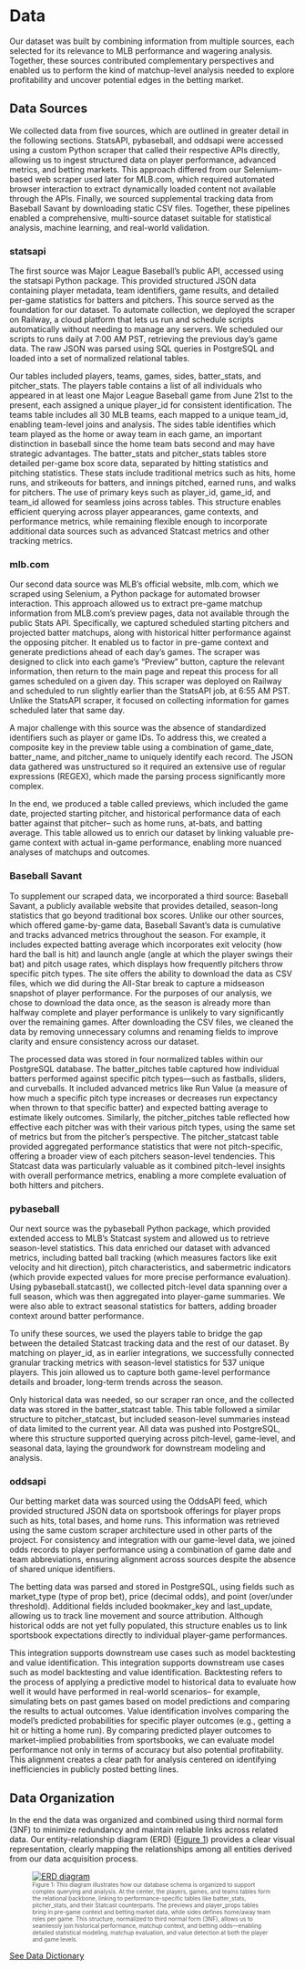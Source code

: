 # Data

Our dataset was built by combining information from multiple sources, each selected for its relevance to MLB performance and wagering analysis. Together, these sources contributed complementary perspectives and enabled us to perform the kind of matchup-level analysis needed to explore profitability and uncover potential edges in the betting market.

## Data Sources
We collected data from five sources, which are outlined in greater detail in the following sections. StatsAPI, pybaseball, and oddsapi were accessed using a custom Python scraper that called their respective APIs directly, allowing us to ingest structured data on player performance, advanced metrics, and betting markets. This approach differed from our Selenium-based web scraper used later for MLB.com, which required automated browser interaction to extract dynamically loaded content not available through the APIs. Finally, we sourced supplemental tracking data from Baseball Savant by downloading static CSV files. Together, these pipelines enabled a comprehensive, multi-source dataset suitable for statistical analysis, machine learning, and real-world validation.

### statsapi
The first source was Major League Baseball’s public API, accessed using the statsapi Python package. This provided structured JSON data containing player metadata, team identifiers, game results, and detailed per-game statistics for batters and pitchers. This source served as the foundation for our dataset. To automate collection, we deployed the scraper on Railway, a cloud platform that lets us run and schedule scripts automatically without needing to manage any servers. We scheduled our scripts to runs daily at 7:00 AM PST, retrieving the previous day’s game data. The raw JSON was parsed using SQL queries in PostgreSQL and loaded into a set of normalized relational tables.

Our tables included players, teams, games, sides, batter_stats, and pitcher_stats. The players table contains a list of all individuals who appeared in at least one Major League Baseball game from June 21st to the present, each assigned a unique player_id for consistent identification. The teams table includes all 30 MLB teams, each mapped to a unique team_id, enabling team-level joins and analysis. The sides table identifies which team played as the home or away team in each game, an important distinction in baseball since the home team bats second and may have strategic advantages. The batter_stats and pitcher_stats tables store detailed per-game box score data, separated by hitting statistics and pitching statistics. These stats include traditional metrics such as hits, home runs, and strikeouts for batters, and innings pitched, earned runs, and walks for pitchers. The use of primary keys such as player_id, game_id, and team_id allowed for seamless joins across tables. This structure enables efficient querying across player appearances, game contexts, and performance metrics, while remaining flexible enough to incorporate additional data sources such as advanced Statcast metrics and other tracking metrics.


### mlb.com
Our second data source was MLB’s official website, mlb.com, which we scraped using Selenium, a Python package for automated browser interaction. This approach allowed us to extract pre-game matchup information from MLB.com’s preview pages, data not available through the public Stats API. Specifically, we captured scheduled starting pitchers and projected batter matchups, along with historical hitter performance against the opposing pitcher. It enabled us to factor in pre-game context and generate predictions ahead of each day’s games. The scraper was designed to click into each game’s “Preview” button, capture the relevant information, then return to the main page and repeat this process for all games scheduled on a given day. This scraper was deployed on Railway and scheduled to run slightly earlier than the StatsAPI job, at 6:55 AM PST. Unlike the StatsAPI scraper, it focused on collecting information for games scheduled later that same day.

A major challenge with this source was the absence of standardized identifiers such as player or game IDs. To address this, we created a composite key in the preview table using a combination of game_date, batter_name, and pitcher_name to uniquely identify each record. The JSON data gathered was unstructured so it required an extensive use of regular expressions (REGEX), which made the parsing process significantly more complex.

In the end, we produced a table called previews, which included the game date, projected starting pitcher, and historical performance data of each batter against that pitcher-- such as home runs, at-bats, and batting average. This table allowed us to enrich our dataset by linking valuable pre-game context with actual in-game performance, enabling more nuanced analyses of matchups and outcomes.

### Baseball Savant
To supplement our scraped data, we incorporated a third source: Baseball Savant, a publicly available website that provides detailed, season-long statistics that go beyond traditional box scores. Unlike our other sources, which offered game-by-game data, Baseball Savant's data is cumulative and tracks advanced metrics throughout the season. For example, it includes expected batting average which incorporates exit velocity (how hard the ball is hit) and launch angle (angle at which the player swings their bat) and pitch usage rates, which displays how frequently pitchers throw specific pitch types. The site offers the ability to download the data as CSV files, which we did during the All-Star break to capture a midseason snapshot of player performance. For the purposes of our analysis, we chose to download the data once, as the season is already more than halfway complete and player performance is unlikely to vary significantly over the remaining games. After downloading the CSV files, we cleaned the data by removing unnecessary columns and renaming fields to improve clarity and ensure consistency across our dataset. 

The processed data was stored in four normalized tables within our PostgreSQL database. The batter_pitches table captured how individual batters performed against specific pitch types—such as fastballs, sliders, and curveballs. It included advanced metrics like Run Value (a measure of how much a specific pitch type increases or decreases run expectancy when thrown to that specific batter) and expected batting average to estimate likely outcomes. Similarly, the pitcher_pitches table reflected how effective each pitcher was with their various pitch types, using the same set of metrics but from the pitcher’s perspective. The pitcher_statcast table provided aggregated performance statistics that were not pitch-specific, offering a broader view of each pitchers season-level tendencies. This Statcast data was particularly valuable as it combined pitch-level insights with overall performance metrics, enabling a more complete evaluation of both hitters and pitchers. 

### pybaseball
Our next source was the pybaseball Python package, which provided extended access to MLB’s Statcast system and allowed us to retrieve season-level statistics. This data enriched our dataset with advanced metrics, including batted ball tracking (which measures factors like exit velocity and hit direction), pitch characteristics, and sabermetric indicators (which provide expected values for more precise performance evaluation). Using pybaseball.statcast(), we collected pitch-level data spanning over a full season, which was then aggregated into player-game summaries. We were also able to extract seasonal statistics for batters, adding broader context around batter performance. 

To unify these sources, we used the players table to bridge the gap between the detailed Statcast tracking data and the rest of our dataset. By matching on player_id, as in earlier integrations, we successfully connected granular tracking metrics with season-level statistics for 537 unique players. This join allowed us to capture both game-level performance details and broader, long-term trends across the season.

Only historical data was needed, so our scraper ran once, and the collected data was stored in the batter_statcast table. This table followed a similar structure to pitcher_statcast, but included season-level summaries instead of data limited to the current year. All data was pushed into PostgreSQL, where this structure supported querying across pitch-level, game-level, and seasonal data, laying the groundwork for downstream modeling and analysis.

### oddsapi
Our betting market data was sourced using the OddsAPI feed, which provided structured JSON data on sportsbook offerings for player props such as hits, total bases, and home runs. This information was retrieved using the same custom scraper architecture used in other parts of the project. For consistency and integration with our game-level data, we joined odds records to player performance using a combination of game date and team abbreviations, ensuring alignment across sources despite the absence of shared unique identifiers.

The betting data was parsed and stored in PostgreSQL, using fields such as market_type (type of prop bet), price (decimal odds), and point (over/under threshold). Additional fields included bookmaker_key and last_update, allowing us to track line movement and source attribution. Although historical odds are not yet fully populated, this structure enables us to link sportsbook expectations directly to individual player-game performances. 

This integration supports downstream use cases such as model backtesting and value identification. This integration supports downstream use cases such as model backtesting and value identification. Backtesting refers to the process of applying a predictive model to historical data to evaluate how well it would have performed in real-world scenarios-- for example, simulating bets on past games based on model predictions and comparing the results to actual outcomes. Value identification involves comparing the model’s predicted probabilities for specific player outcomes (e.g., getting a hit or hitting a home run). By comparing predicted player outcomes to market-implied probabilities from sportsbooks, we can evaluate model performance not only in terms of accuracy but also potential profitability. This alignment creates a clear path for analysis centered on identifying inefficiencies in publicly posted betting lines.


## Data Organization
In the end the data was organized and combined using third normal form (3NF) to minimize redundancy and maintain reliable links across related data. Our entity-relationship diagram (ERD) (<a href="#fig-erd">Figure 1</a>) provides a clear visual representation, clearly mapping the relationships among all entities derived from our data acquisition process.

<figure id="fig-erd">
  [![ERD diagram](images/erd_diagram.png)](images/erd_diagram.png)
  <figcaption style="font-size: 10px; color: #555;">
    Figure 1: This diagram illustrates how our database schema is organized to support complex querying and analysis. At the center, the players, games, and teams tables form the relational backbone, linking to performance-specific tables like batter_stats, pitcher_stats, and their Statcast counterparts. The previews and player_props tables bring in pre-game context and betting market data, while sides defines home/away team roles per game. This structure, normalized to third normal form (3NF), allows us to seamlessly join historical performance, matchup context, and betting odds—enabling detailed statistical modeling, matchup evaluation, and value detection at both the player and game levels.
  </figcaption>
</figure>

[See Data Dictionary](#data-dictionary)